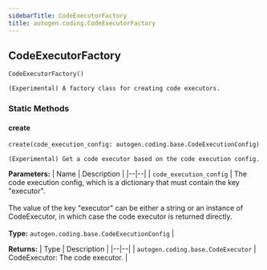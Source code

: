 ```yaml
---
sidebarTitle: CodeExecutorFactory
title: autogen.coding.CodeExecutorFactory
---
```

<h2 id="autogen.coding.CodeExecutorFactory" class="doc doc-heading">
    <code class="doc-symbol doc-symbol-heading doc-symbol-class"></code>
    <span class="doc doc-object-name doc-class-name">CodeExecutorFactory</span>
</h2>

```python
CodeExecutorFactory()
```

    (Experimental) A factory class for creating code executors.

### Static Methods

<code class="doc-symbol doc-symbol-heading doc-symbol-method"></code>
#### create

```python
create(code_execution_config: autogen.coding.base.CodeExecutionConfig) -> autogen.coding.base.CodeExecutor
```

    (Experimental) Get a code executor based on the code execution config.

<b>Parameters:</b>
| Name | Description |
|--|--|
| `code_execution_config` | The code execution config, which is a dictionary that must contain the key "executor".<br/><br/>The value of the key "executor" can be either a string or an instance of CodeExecutor, in which case the code executor is returned directly.<br/><br/>**Type:** `autogen.coding.base.CodeExecutionConfig` |

<b>Returns:</b>
| Type | Description |
|--|--|
| `autogen.coding.base.CodeExecutor` | CodeExecutor: The code executor. |

<br />